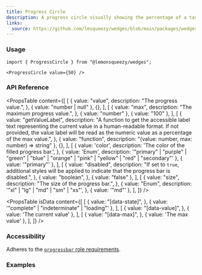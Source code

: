 ```yaml
---
title: Progress Circle
description: A progress circle visually showing the percentage of a task completed.
links:
  source: https://github.com/lmsqueezy/wedges/blob/main/packages/wedges/src/components/Progress/ProgressCircle.tsx
---
```


<PreviewComponent name="progress-circle/preview" />

### Usage

```tsx
import { ProgressCircle } from "@lemonsqueezy/wedges";
```

```tsx showLineNumbers
<ProgressCircle value={50} />
```

### API Reference

<PropsTable
  content={[
    [
      {
        value: "value",
        description:
          "The progress value.",
      },
      { value: "number | null" },
      {},
    ],
    [
      {
        value: "max",
        description: "The maximum progress value.",
      },
      { value: "number" },
      { value: "100" },
    ],
    [
      {
        value: "getValueLabel",
        description:
          "A function to get the accessible label text representing the current value in a human-readable format. If not provided, the value label will be read as the numeric value as a percentage of the max value.",
      },
      { value: "function", description: "(value: number, max: number) => string" },
      {},
    ],
    [
        {
            value: 'color',
            description: 'The color of the filled progress bar.',
        },
        { value: 'Enum', description: '"primary" | "purple" | "green" | "blue" | "orange" | "pink" | "yellow" | "red" | "secondary"' },
        { value: '"primary"' },
    ],
    [
      {
        value: "disabled",
        description:
          "If set to `true`, additional styles will be applied to indicate that the progress bar is disabled.",
      },
      {
        value: "boolean",
      },
      { value: "false" },
    ],
    [
      {
        value: "size",
        description: "The size of the progress bar.",
      },
      { value: "Enum", description: '"xl" | "lg" | "md" | "sm" | "xs"', },
      { value: '"md"' },
    ],
  ]}
/>

<PropsTable
  isData
  content={[
    [
      {
        value: "[data-state]",
      },
      { value: '"complete" | "indeterminate" | "loading"' },
    ],
    [
      {
        value: "[data-value]",
      },
      { value: 'The current value' },
    ],
    [
      {
        value: "[data-max]",
      },
      { value: 'The max value' },
    ],
]}
/>

### Accessibility

Adheres to the <a href="https://www.w3.org/WAI/ARIA/apg/patterns/meter" target="_blank" rel="nofollow noreferrer">`progressbar` role requirements</a>.


### Examples

<PreviewComponent name="progress-circle/example-1" />